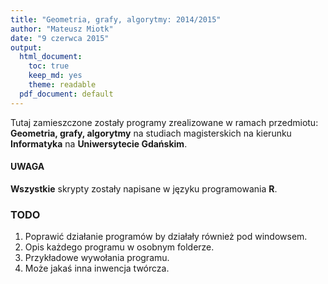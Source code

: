 ```yaml
---
title: "Geometria, grafy, algorytmy: 2014/2015"
author: "Mateusz Miotk"
date: "9 czerwca 2015"
output:
  html_document:
    toc: true
    keep_md: yes
    theme: readable
  pdf_document: default
---
```


Tutaj zamieszczone zostały programy zrealizowane w ramach przedmiotu: **Geometria, grafy, algorytmy** na studiach magisterskich na kierunku **Informatyka** na **Uniwersytecie Gdańskim**.

#### UWAGA
**Wszystkie** skrypty zostały napisane w języku programowania **R**.

### TODO
1. Poprawić działanie programów by działały również pod windowsem.
2. Opis każdego programu w osobnym folderze.
3. Przykładowe wywołania programu.
4. Może jakaś inna inwencja twórcza.